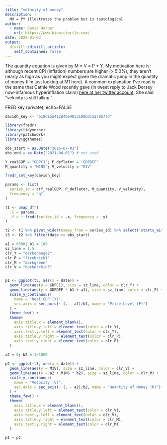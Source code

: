 ```yaml
---
title: "velocity of money"
description: |
  MV = PY illustrates the problem but is tautological
author:
  - name: David Harper
    url: https://www.bionicturtle.com/
date: 2022-01-03
output:
  distill::distill_article:
    self_contained: false
---
```


The quantity equation is given by M * V = P * Y. My motivation here is: although recent CPI (inflation) numbers are higher (> 5.0%), they aren't nearly as high as you might expect given the dramatic jump in the quantity of money (I'm just looking at M1 here). A common explanation I've read is the same that Cathie Wood recently gave (in tweet reply to Jack Dorsey now-infamous hyperinflation claim) [here at her twitter account](https://trtl.bz/3CpLetf). She said "velocity is still falling."  

FRED key (private), echo=FALSE
```r
davidh_key <- "b19d15a412d4be4053108bdc5270b77d"
```

```r
library(fredr)
library(tidyverse)
library(patchwork)
library(ggthemes)

obs_start = as.Date("2016-07-01")
obs_end = as.Date("2021-04-01") # not used

Y_realGDP = "GDPC1"; P_deflator = "GDPDEF"
M_quantity = "M1NS"; V_velocity = "M1V"

fredr_set_key(davidh_key)

params <- list(
  series_id = c(Y_realGDP, P_deflator, M_quantity, V_velocity),
  frequency = "q"
)

t1 <- pmap_dfr(
  .l = params,
  .f = ~ fredr(series_id = .x, frequency = .y)
)

t2 <- t1 %>% pivot_wider(names_from = series_id) %>% select(!starts_with("realtime"))
t3 <- t2 %>% filter(date >= obs_start)

a1 = 8000; b1 = 100
sz_line = 1.5
clr_Y = "darkorange2"
clr_P = "firebrick1"
clr_M = "darkgreen"
clr_V = "darkorchid3"


p1 <- ggplot(t3, aes(x = date)) + 
  geom_line(aes(y = GDPC1), size = sz_line, color = clr_Y) +
  geom_line(aes(y = GDPDEF * b1 + a1), size = sz_line, color = clr_P) +
  scale_y_continuous(
    name = "Real GDP (Y)", 
    sec.axis = sec_axis(~ (. - a1)/b1, name = "Price Level (P)")
  ) + 
  theme_few() +
  theme(
    axis.title.x = element_blank(),
    axis.title.y.left = element_text(color = clr_Y),
    axis.text.y.left = element_text(color = clr_Y),
    axis.title.y.right = element_text(color = clr_P),
    axis.text.y.right = element_text(color = clr_P)
  )
  
a2 = 0; b2 = 1/1000

p2 <- ggplot(t3, aes(x = date)) + 
  geom_line(aes(y = M1V), size = sz_line, color = clr_V) +
  geom_line(aes(y = a2 + M1NS * b2), size = sz_line, color = clr_M) + 
  scale_y_continuous(
    name = "Velocity (V)", 
    sec.axis = sec_axis(~ (. - a2)/b2, name = "Quantity of Money (M)")
  ) + 
  theme_few() +
  theme(
    axis.title.x = element_blank(),
    axis.title.y.left = element_text(color = clr_V),
    axis.text.y.left = element_text(color = clr_V),
    axis.title.y.right = element_text(color = clr_M),
    axis.text.y.right = element_text(color = clr_M)
  )

p1 + p2

```

